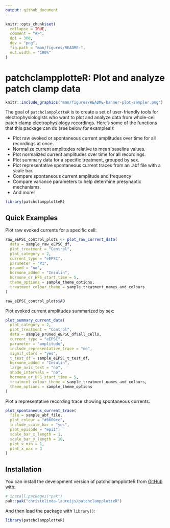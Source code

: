```yaml
---
output: github_document
---
```


<!-- README.md is generated from README.Rmd. Please edit that file -->

```r
knitr::opts_chunk$set(
  collapse = TRUE,
  comment = "#>",
  dpi = 300,
  dev = "png",
  fig.path = "man/figures/README-",
  out.width = "100%"
)
```

# patchclampplotteR: Plot and analyze patch clamp data

<!-- badges: start -->
<!-- badges: end -->


```r
knitr::include_graphics("man/figures/README-banner-plot-sampler.png")
```

The goal of `patchclampplotteR` is to create a set of user-friendly tools for
electrophysiologists who want to plot and analyze data from whole-cell patch
clamp electrophysiology recordings. Here's some of the functions that this
package can do (see below for examples!):

* Plot raw evoked or spontaneous current amplitudes over time for all recordings at once.
* Normalize current amplitudes relative to mean baseline values.
* Plot normalized current amplitudes over time for all recordings.
* Plot summary data for a specific treatment, grouped by sex.
* Plot representative spontaneous current traces from an .abf file with a scale bar.
* Compare spontaneous current amplitude and frequency
* Compare variance parameters to help determine presynaptic mechanisms.
* And more!

```r
library(patchclampplotteR)
```


## Quick Examples

Plot raw evoked currents for a specific cell:

```r
raw_eEPSC_control_plots <- plot_raw_current_data(
  data = sample_raw_eEPSC_df,
  plot_treatment = "Control",
  plot_category = 2,
  current_type = "eEPSC",
  parameter = "P1",
  pruned = "no",
  hormone_added = "Insulin",
  hormone_or_HFS_start_time = 5,
  theme_options = sample_theme_options,
  treatment_colour_theme = sample_treatment_names_and_colours
)

raw_eEPSC_control_plots$AO
```
Plot evoked current amplitudes summarized by sex:  


```r
plot_summary_current_data(
  plot_category = 2,
  plot_treatment = "Control",
  data = sample_pruned_eEPSC_df$all_cells,
  current_type = "eEPSC",
  parameter = "amplitude",
  include_representative_trace = "no",
  signif_stars = "yes",
  t_test_df = sample_eEPSC_t_test_df,
  hormone_added = "Insulin",
  large_axis_text = "no",
  shade_intervals = "no",
  hormone_or_HFS_start_time = 5,
  treatment_colour_theme = sample_treatment_names_and_colours,
  theme_options = sample_theme_options
)
```

Plot a representative recording trace showing spontaneous currents:

```r
plot_spontaneous_current_trace(
  file = sample_abf_file,
  plot_colour = "#6600cc",
  include_scale_bar = "yes",
  plot_episode = "epi1",
  scale_bar_x_length = 1,
  scale_bar_y_length = 10,
  plot_x_min = 1,
  plot_x_max = 3
)
```

## Installation

You can install the development version of patchclampplotteR from
[GitHub](https://github.com/) with:

```r
# install.packages("pak")
pak::pak("christelinda-laureijs/patchclampplotteR")
```

And then load the package with `library()`:

```r
library(patchclampplotteR)
```

